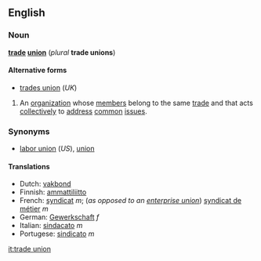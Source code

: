 ==English==
===Noun===
'''[[trade]] [[union]]''' (''plural'' '''trade unions''')

====Alternative forms====
*[[trades union]] (''UK'')

#An [[organization]] whose [[member]]s belong to the same [[trade]] and that acts [[collectively]] to [[address]] [[common]] [[issue]]s.

===Synonyms===
*[[labor union]] (''US''), [[union]]

====Translations====
*Dutch: [[vakbond]]
*Finnish: [[ammattiliitto]]
*French: [[syndicat]] ''m''; (''as opposed to an [[enterprise union]]'') [[syndicat de métier]] ''m''
*German: [[Gewerkschaft]] ''f''
*Italian: [[sindacato]] ''m''
*Portugese: [[sindicato]] ''m''

[[it:trade union]]